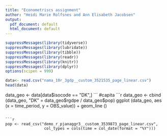 ```yaml
---
title: "Econometriscs assignment"
author: "Heidi Marie Rolfsnes and Ann Elisabeth Jacobsen"
output:
  pdf_document: default
  html_document: default
---
```


```r
suppressMessages(library(tidyverse))
suppressMessages(library(lubridate))
suppressMessages(library(tibble))
suppressMessages(library(readr))
suppressMessages(library(knitr))
suppressMessages(library(dplyr))
options(scipen = 999)
```

```r
data<- read.csv("nama_10r_3gdp__custom_3521535_page_linear.csv")
head(data)
```

data_geo <- data[data$isocode == "DK",]
```
#capita
```r
data_geo <- cbind (data_geo, "DK" = data_geo$rgdpe / data_geo$pop) 
ggplot (data_geo, 
        aes (x = time_period, y = OBS_value)) +
    geom_line ()
```

```r
pop <- read_csv("demo_r_pjanaggr3__custom_3539873_page_linear.csv",
                 col_types = cols(time = col_date(format = "%Y")))
````


